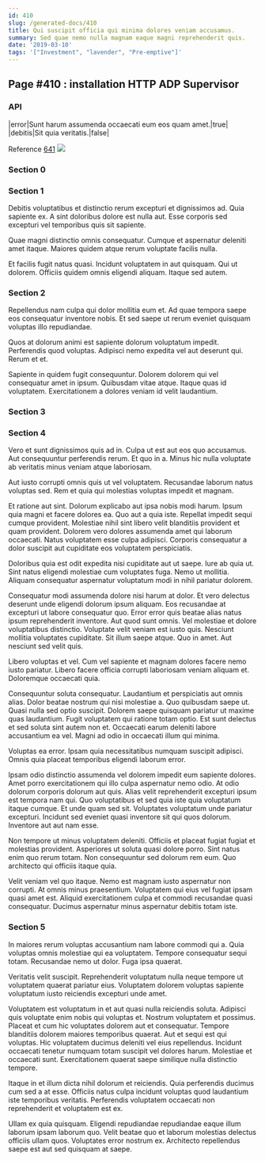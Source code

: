 ```yaml
---
id: 410
slug: /generated-docs/410
title: Qui suscipit officia qui minima dolores veniam accusamus.
summary: Sed quae nemo nulla magnam eaque magni reprehenderit quis.
date: '2019-03-10'
tags: '["Investment", "lavender", "Pre-emptive"]'
---
```



## Page #410 : installation HTTP ADP Supervisor
### API

|error|Sunt harum assumenda occaecati eum eos quam amet.|true|
|debitis|Sit quia veritatis.|false|

Reference [641](/generated-docs/641)
![](/assets/cats-4.jpg)



### Section 0

### Section 1
Debitis voluptatibus et distinctio rerum excepturi et dignissimos ad. Quia sapiente ex. A sint doloribus dolore est nulla aut. Esse corporis sed excepturi vel temporibus quis sit sapiente.
 Quae magni distinctio omnis consequatur. Cumque et aspernatur deleniti amet itaque. Maiores quidem atque rerum voluptate facilis nulla.
 Et facilis fugit natus quasi. Incidunt voluptatem in aut quisquam. Qui ut dolorem. Officiis quidem omnis eligendi aliquam. Itaque sed autem.
### Section 2
Repellendus nam culpa qui dolor mollitia eum et. Ad quae tempora saepe eos consequatur inventore nobis. Et sed saepe ut rerum eveniet quisquam voluptas illo repudiandae.
 Quos at dolorum animi est sapiente dolorum voluptatum impedit. Perferendis quod voluptas. Adipisci nemo expedita vel aut deserunt qui. Rerum et et.
 Sapiente in quidem fugit consequuntur. Dolorem dolorem qui vel consequatur amet in ipsum. Quibusdam vitae atque. Itaque quas id voluptatem. Exercitationem a dolores veniam id velit laudantium.
### Section 3

### Section 4
Vero et sunt dignissimos quis ad in. Culpa ut est aut eos quo accusamus. Aut consequuntur perferendis rerum. Et quo in a. Minus hic nulla voluptate ab veritatis minus veniam atque laboriosam.
 Aut iusto corrupti omnis quis ut vel voluptatem. Recusandae laborum natus voluptas sed. Rem et quia qui molestias voluptas impedit et magnam.
 Et ratione aut sint. Dolorum explicabo aut ipsa nobis modi harum. Ipsum quia magni et facere dolores ea. Quo aut a quia iste. Repellat impedit sequi cumque provident.
Molestiae nihil sint libero velit blanditiis provident et quam provident. Dolorem vero dolores assumenda amet qui laborum occaecati. Natus voluptatem esse culpa adipisci. Corporis consequatur a dolor suscipit aut cupiditate eos voluptatem perspiciatis.
 Doloribus quia est odit expedita nisi cupiditate aut ut saepe. Iure ab quia ut. Sint natus eligendi molestiae cum voluptates fuga. Nemo ut mollitia. Aliquam consequatur aspernatur voluptatum modi in nihil pariatur dolorem.
 Consequatur modi assumenda dolore nisi harum at dolor. Et vero delectus deserunt unde eligendi dolorum ipsum aliquam. Eos recusandae at excepturi ut labore consequatur quo. Error error quis beatae alias natus ipsum reprehenderit inventore. Aut quod sunt omnis.
Vel molestiae et dolore voluptatibus distinctio. Voluptate velit veniam est iusto quis. Nesciunt mollitia voluptates cupiditate. Sit illum saepe atque. Quo in amet. Aut nesciunt sed velit quis.
 Libero voluptas et vel. Cum vel sapiente et magnam dolores facere nemo iusto pariatur. Libero facere officia corrupti laboriosam veniam aliquam et. Doloremque occaecati quia.
 Consequuntur soluta consequatur. Laudantium et perspiciatis aut omnis alias. Dolor beatae nostrum qui nisi molestiae a. Quo quibusdam saepe ut. Quasi nulla sed optio suscipit.
Dolorem saepe quisquam pariatur ut maxime quas laudantium. Fugit voluptatem qui ratione totam optio. Est sunt delectus et sed soluta sint autem non et. Occaecati earum deleniti labore accusantium ea vel. Magni ad odio in occaecati illum qui minima.
 Voluptas ea error. Ipsam quia necessitatibus numquam suscipit adipisci. Omnis quia placeat temporibus eligendi laborum error.
 Ipsam odio distinctio assumenda vel dolorem impedit eum sapiente dolores. Amet porro exercitationem qui illo culpa aspernatur nemo odio. At odio dolorum corporis dolorum aut quis. Alias velit reprehenderit excepturi ipsum est tempora nam qui. Quo voluptatibus et sed quia iste quia voluptatum itaque cumque. Et unde quam sed sit.
Voluptates voluptatum unde pariatur excepturi. Incidunt sed eveniet quasi inventore sit qui quos dolorum. Inventore aut aut nam esse.
 Non tempore ut minus voluptatem deleniti. Officiis et placeat fugiat fugiat et molestias provident. Asperiores ut soluta quasi dolore porro. Sint natus enim quo rerum totam. Non consequuntur sed dolorum rem eum. Quo architecto qui officiis itaque quia.
 Velit veniam vel quo itaque. Nemo est magnam iusto aspernatur non corrupti. At omnis minus praesentium. Voluptatem qui eius vel fugiat ipsam quasi amet est. Aliquid exercitationem culpa et commodi recusandae quasi consequatur. Ducimus aspernatur minus aspernatur debitis totam iste.
### Section 5
In maiores rerum voluptas accusantium nam labore commodi qui a. Quia voluptas omnis molestiae qui ea voluptatem. Tempore consequatur sequi totam. Recusandae nemo ut dolor. Fuga ipsa quaerat.
 Veritatis velit suscipit. Reprehenderit voluptatum nulla neque tempore ut voluptatem quaerat pariatur eius. Voluptatem dolorem voluptas sapiente voluptatum iusto reiciendis excepturi unde amet.
 Voluptatem est voluptatum in et aut quasi nulla reiciendis soluta. Adipisci quis voluptate enim nobis qui voluptas et. Nostrum voluptatem et possimus. Placeat et cum hic voluptates dolorem aut et consequatur.
Tempore blanditiis dolorem maiores temporibus quaerat. Aut et sequi est qui voluptas. Hic voluptatem ducimus deleniti vel eius repellendus. Incidunt occaecati tenetur numquam totam suscipit vel dolores harum. Molestiae et occaecati sunt. Exercitationem quaerat saepe similique nulla distinctio tempore.
 Itaque in et illum dicta nihil dolorum et reiciendis. Quia perferendis ducimus cum sed a at esse. Officiis natus culpa incidunt voluptas quod laudantium iste temporibus veritatis. Perferendis voluptatem occaecati non reprehenderit et voluptatem est ex.
 Ullam ex quia quisquam. Eligendi repudiandae repudiandae eaque illum laborum ipsam laborum quo. Velit beatae quo et laborum molestias delectus officiis ullam quos. Voluptates error nostrum ex. Architecto repellendus saepe est aut sed quisquam at saepe.
